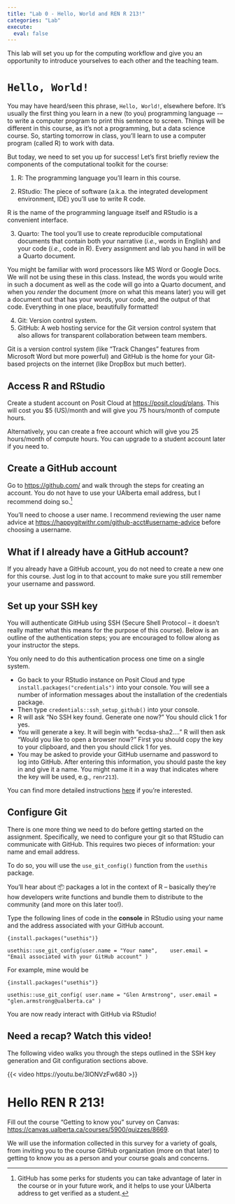 ```yaml
---
title: "Lab 0 - Hello, World and REN R 213!"
categories: "Lab"
execute:
  eval: false
---
```


This lab will set you up for the computing workflow and give you an opportunity to introduce yourselves to each other and the teaching team.

# `Hello, World!`

You may have heard/seen this phrase, `Hello, World!`, elsewhere before. It's usually the first thing you learn in a new (to you) programming language -– to write a computer program to print this sentence to screen. Things will be different in this course, as it's not a programming, but a data science course. So, starting tomorrow in class, you'll learn to use a computer program (called R) to work with data.

But today, we need to set you up for success! Let's first briefly review the components of the computational toolkit for the course:

1.  R: The programming language you'll learn in this course.

2.  RStudio: The piece of software (a.k.a. the integrated development environment, IDE) you'll use to write R code.

::: callout-note
R is the name of the programming language itself and RStudio is a convenient interface.
:::

3.  Quarto: The tool you'll use to create reproducible computational documents that contain both your narrative (*i.e.*, words in English) and your code (*i.e.*, code in R). Every assignment and lab you hand in will be a Quarto document.

::: callout-note
You might be familiar with word processors like MS Word or Google Docs. We will not be using these in this class. Instead, the words you would write in such a document as well as the code will go into a Quarto document, and when you *render* the document (more on what this means later) you will get a document out that has your words, your code, and the output of that code. Everything in one place, beautifully formatted!
:::

4.  Git: Version control system.
5.  GitHub: A web hosting service for the Git version control system that also allows for transparent collaboration between team members.

::: callout-note
Git is a version control system (like "Track Changes" features from Microsoft Word but more powerful) and GitHub is the home for your Git-based projects on the internet (like DropBox but much better).
:::

## Access R and RStudio

Create a student account on Posit Cloud at <https://posit.cloud/plans>. This will cost you \$5 (US)/month and will give you 75 hours/month of compute hours.

Alternatively, you can create a free account which will give you 25 hours/month of compute hours. You can upgrade to a student account later if you need to.

## Create a GitHub account

Go to <https://github.com/> and walk through the steps for creating an account. You do not have to use your UAlberta email address, but I recommend doing so.[^1]

[^1]: GitHub has some perks for students you can take advantage of later in the course or in your future work, and it helps to use your UAlberta address to get verified as a student.

::: callout-note
You'll need to choose a user name. I recommend reviewing the user name advice at <https://happygitwithr.com/github-acct#username-advice> before choosing a username.
:::

::: {.callout-important collapse="true"}
## What if I already have a GitHub account?

If you already have a GitHub account, you do not need to create a new one for this course. Just log in to that account to make sure you still remember your username and password.
:::

## Set up your SSH key

You will authenticate GitHub using SSH (Secure Shell Protocol – it doesn't really matter what this means for the purpose of this course). Below is an outline of the authentication steps; you are encouraged to follow along as your instructor the steps.

::: callout-note
You only need to do this authentication process one time on a single system.
:::

-   Go back to your RStudio instance on Posit Cloud and type `install.packages("credentials")` into your console. You will see a number of information messages about the installation of the credentials package.
-   Then type `credentials::ssh_setup_github()` into your console.
-   R will ask "No SSH key found. Generate one now?" You should click 1 for yes.
-   You will generate a key. It will begin with "ecdsa-sha2...." R will then ask "Would you like to open a browser now?" First you should copy the key to your clipboard, and then you should click 1 for yes.
-   You may be asked to provide your GitHub username and password to log into GitHub. After entering this information, you should paste the key in and give it a name. You might name it in a way that indicates where the key will be used, e.g., `renr213`).

You can find more detailed instructions [here](https://github.com/DukeStatSci/github_auth_guide) if you're interested.

## Configure Git

There is one more thing we need to do before getting started on the assignment. Specifically, we need to configure your git so that RStudio can communicate with GitHub. This requires two pieces of information: your name and email address.

To do so, you will use the `use_git_config()` function from the `usethis` package.

::: callout-note
You'll hear about 📦 packages a lot in the context of R – basically they're how developers write functions and bundle them to distribute to the community (and more on this later too!).
:::

Type the following lines of code in the **console** in RStudio using your name and the address associated with your GitHub account.

`{install.packages("usethis")}`

`usethis::use_git_config(user.name = "Your name",    user.email = "Email associated with your GitHub account" )`

For example, mine would be

`{install.packages("usethis")}`

`usethis::use_git_config( user.name = "Glen Armstrong", user.email = "glen.armstrong@ualberta.ca" )`

You are now ready interact with GitHub via RStudio!

::: {.callout-tip collapse="true"}
## Need a recap? Watch this video!

The following video walks you through the steps outlined in the SSH key generation and Git configuration sections above.

{{< video https://youtu.be/3lONVzFw680 >}}
:::

# Hello REN R 213!

Fill out the course "Getting to know you" survey on Canvas: <https://canvas.ualberta.ca/courses/5900/quizzes/8669>.

We will use the information collected in this survey for a variety of goals, from inviting you to the course GitHub organization (more on that later) to getting to know you as a person and your course goals and concerns.
